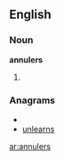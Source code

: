 ==English==

===Noun===
'''annulers'''

# {{plural of|[[annuler]]}}

===Anagrams===
* {{alphagram|aelnnrsu}}
* [[unlearns#English|unlearns]]


[[ar:annulers]]